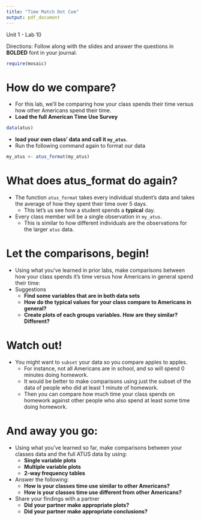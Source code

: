 ```yaml
---
title: "Time Match Dot Com"
output: pdf_document
---
```


Unit 1 - Lab 10

Directions: Follow along with the slides and answer the questions in **BOLDED** font in your journal.

```r
require(mosaic)
```

How do we compare?
==================

- For this lab, we'll be comparing how your class spends their time versus how other Americans spend their time.
- **Load the full American Time Use Survey**
```r
data(atus)
```
- **load your own class' data and call it `my_atus`**.
- Run the following command again to format our data
```r
my_atus <- atus_format(my_atus)
```

What does atus_format do again?
===============================

- The function `atus_format` takes every individual student's data and takes the average of how they spent their time over 5 days.
    - This let's us see how a student spends a **typical** day.
- Every class member will be a single observation in `my_atus`.
    - This is similar to how different individuals are the observations for the larger `atus` data.
    
Let the comparisons, begin!
===========================

- Using what you've learned in prior labs, make comparisons between how your class spends it's time versus how Americans in general spend their time:
- Suggestions
    - **Find some variables that are in both data sets**
    - **How do the typical values for your class compare to Americans in general?**
    - **Create plots of each groups variables. How are they similar? Different?**
    
    
Watch out! 
==========

- You might want to `subset` your data so you compare apples to apples. 
    - For instance, not all Americans are in school, and so will spend 0 minutes doing homework.
    - It would be better to make comparisons using just the subset of the data of people who did at least 1 minute of homework.
    - Then you can compare how much time your class spends on homework against other people who also spend at least some time doing homework.
    
And away you go:
================

- Using what you've learned so far, make comparisons between your classes data and the full ATUS data by using:
    - **Single variable plots**
    - **Multiple variable plots**
    - **2-way frequency tables**
- Answer the following:
    - **How is your classes time use similar to other Americans?**
    - **How is your classes time use different from other Americans?**
- Share your findings with a partner
    - **Did your partner make appropriate plots?**
    - **Did your partner make appropriate conclusions?**